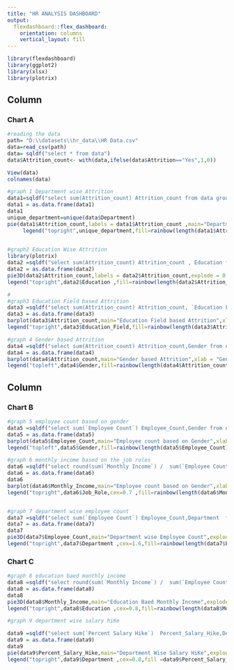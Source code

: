 ```yaml
---
title: "HR ANALYSIS DASHBOARD"
output: 
  flexdashboard::flex_dashboard:
    orientation: columns
    vertical_layout: fill
---
```


```r
library(flexdashboard)
library(ggplot2)
library(xlsx)
library(plotrix)
```

Column {data-width=650}
-----------------------------------------------------------------------

### Chart A

```r
#reading the data
path= "D:\\datasets\\hr_data\\HR Data.csv"
data=read_csv(path)
data= sqldf("select * from data")
data$Attrition_count<- with(data,ifelse(data$Attrition=="Yes",1,0))

View(data)
colnames(data)

#graph 1 Department wise Attrition 
data1=sqldf("select sum(Attrition_count) Attrition_count from data group by Department ")
data1 = as.data.frame(data1)
data1
unique_department=unique(data$Department)
pie(data1$Attrition_count,labels = data1$Attrition_count ,main="Department wise Attrition",col=rainbow(length(data1$Attrition_count)))
     legend("topright",unique_department,fill=rainbow(length(data1$Attrition_count)))

     
#graph2 Education Wise Attrition
library(plotrix)
data2 =sqldf("select sum(Attrition_count) Attrition_count , Education from data group by Education order by Education")
data2 = as.data.frame(data2)
pie3D(data2$Attrition_count,labels = data2$Attrition_count,explode = 0.07,main="Education Wise Attrition")
legend("topright",data2$Education ,fill=rainbow(length(data2$Attrition_count)))

#
#graph3 Education Field based Attrition
data3 =sqldf("select sum(Attrition_count) Attrition_count, `Education Field` Education_Field from data group by `Education Field` order by `Education Field` ")
data3 = as.data.frame(data3)
barplot(data3$Attrition_count,main="Education Field based Attrition",xlab = "Education Field",ylab="Attrition",col=rainbow(length(data3$Attrition_count)))
legend("topright",data3$Education_Field,fill=rainbow(length(data3$Attrition_count)))

#graph 4 Gender based Attrition
data4 =sqldf("select sum(Attrition_count) Attrition_count,Gender from data group by Gender order by Gender ")
data4 = as.data.frame(data4)
barplot(data4$Attrition_count,main="Gender based Attrition",xlab = "Gender",ylab="Attrition",names.arg = c("Female","Male"),col=rainbow(length(data4$Attrition_count)))
legend("topleft",data4$Gender,fill=rainbow(length(data4$Attrition_count)))

```

Column {data-width=350}
-----------------------------------------------------------------------

### Chart B

```r

#graph 5 employee count based on gender 
data5 =sqldf("select sum(`Employee Count`) Employee_Count,Gender from data group by Gender order by Gender ")
data5 = as.data.frame(data5)
barplot(data5$Employee_Count,main="Employee count based on Gender",xlab = "Gender",ylab="Total Employes",names.arg = c("Female","Male"),col=rainbow(length(data5$Employee_Count)))
legend("topleft",data5$Gender,fill=rainbow(length(data5$Employee_Count)))

#graph 6 monthly income based on the job roles 
data6 =sqldf("select round(sum(`Monthly Income`) /  sum(`Employee Count`),0) Monthly_Income,`Job Role`  Job_Role  from data group by `Job Role` order by `Job Role` ")
data6 = as.data.frame(data6)
data6
barplot(data6$Monthly_Income,main="Employee count based on Gender",xlab = "Gender",ylab="Total Employes", names.arg = data6$Job_Role,col=rainbow(length(data6$Monthly_Income)))
legend("topright",data6$Job_Role,cex=0.7 ,fill=rainbow(length(data6$Monthly_Income)))


#graph 7 department wise employee count 
data7 =sqldf("select sum(`Employee Count`) Employee_Count,Department  from data group by Department  order by Department ")
data7 = as.data.frame(data7)
data7
pie3D(data7$Employee_Count,main="Department wise Employee Count",explode=0.07,labels =data7$Employee_Count ,col=rainbow(length(data7$Employee_Count)))
legend("topright",data7$Department ,cex=1.6,fill=rainbow(length(data7$Employee_Count)))


```

### Chart C

```r

#graph 8 education baed monthly income 
data8 =sqldf("select round(sum(`Monthly Income`) /  sum(`Employee Count`),0) Monthly_Income,Education  from data group by Education  order by Education ")
data8 = as.data.frame(data8)
data8
pie3D(data8$Monthly_Income,main="Education Baed Monthly Income",explode=0.07,labels =data8$Monthly_Income ,col=rainbow(length(data8$Monthly_Income)))
legend("topright",data8$Education ,cex=0.8,fill=rainbow(length(data8$Monthly_Income)))

#graph 9 department wise salary hiKe

data9 =sqldf("select sum(`Percent Salary Hike`)  Percent_Salary_Hike,Department  from data group by Department  order by Department ")
data9 = as.data.frame(data9)
data9
pie(data9$Percent_Salary_Hike,main="Department Wise Salary HiKe",explode=0.07,labels =data9$Percent_Salary_Hike ,col=data9$Percent_Salary_Hike)
legend("topright",data9$Department ,cex=0.8,fill =data9$Percent_Salary_Hike)

```

